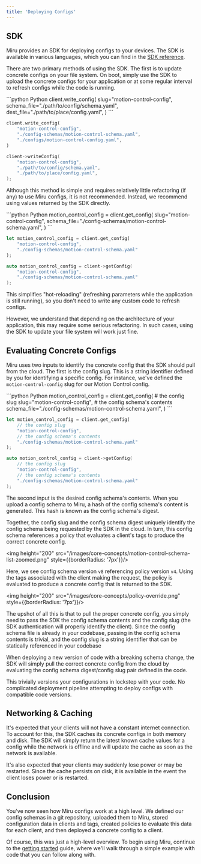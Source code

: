 ```yaml
---
title: 'Deploying Configs'
---
```


## SDK
Miru provides an SDK for deploying configs to your devices. The SDK is available in various languages, which you can find in the [SDK reference](/pages/sdk-reference).

There are two primary methods of using the SDK. The first is to update concrete configs on your file system. On boot, simply use the SDK to upload the concrete configs for your application or at some regular interval to refresh configs while the code is running.

<CodeGroup>
```python Python
client.write_config(
    slug="motion-control-config",
    schema_file="./path/to/config/schema.yaml",
    dest_file="./path/to/place/config.yaml",
)
```

```rust Rust
client.write_config(
    "motion-control-config",
    "./config-schemas/motion-control-schema.yaml",
    "./configs/motion-control-config.yaml",
)
```

```cpp C++
client->writeConfig(
    "motion-control-config",
    "./path/to/config/schema.yaml",
    "./path/to/place/config.yaml",
);
```
</CodeGroup>

Although this method is simple and requires relatively little refactoring (if any) to use Miru configs, it is not recommended. Instead, we recommend using values returned by the SDK directly.

<CodeGroup>
```python Python
motion_control_config = client.get_config(
    slug="motion-control-config",
    schema_file="./config-schemas/motion-control-schema.yaml",
)
```

```rust Rust
let motion_control_config = client.get_config(
    "motion-control-config",
    "./config-schemas/motion-control-schema.yaml"
);
```

```cpp C++
auto motion_control_config = client->getConfig(
    "motion-control-config",
    "./config-schemas/motion-control-schema.yaml"
);
```
</CodeGroup>

This simplifies "hot-reloading" (refreshing parameters while the application is still running), so you don't need to write any custom code to refresh configs.

However, we understand that depending on the architecture of your application, this may require some serious refactoring. In such cases, using the SDK to update your file system will work just fine.

## Evaluating Concrete Configs
Miru uses two inputs to identify the concrete config that the SDK should pull from the cloud. The first is the config slug. This is a string identifier defined by you for identifying a specific config. For instance, we've defined the `motion-control-config` slug for our Motion Control config.

<CodeGroup>
```python Python
motion_control_config = client.get_config(
    # the config slug
    slug="motion-control-config",
    # the config schema's contents
    schema_file="./config-schemas/motion-control-schema.yaml",
)
```

```rust Rust
let motion_control_config = client.get_config(
    // the config slug
    "motion-control-config",
    // the config schema's contents
    "./config-schemas/motion-control-schema.yaml"
);
```

```cpp C++
auto motion_control_config = client->getConfig(
    // the config slug
    "motion-control-config",
    // the config schema's contents
    "./config-schemas/motion-control-schema.yaml"
);
```
</CodeGroup>

The second input is the desired config schema's contents. When you upload a config schema to Miru, a hash of the config schema's content is generated. This hash is known as the config schema's digest. 

Together, the config slug and the config schema digest uniquely identify the config schema being requested by the SDK in the cloud. In turn, this config schema references a policy that evaluates a client's tags to produce the correct concrete config.

<img height="200" src="/images/core-concepts/motion-control-schema-list-zoomed.png" style={{borderRadius: '7px'}}/>

Here, we see config schema version `v8` referencing policy version `v4`. Using the tags associated with the client making the request, the policy is evaluated to produce a concrete config that is returned to the SDK.

<img height="200" src="/images/core-concepts/policy-override.png" style={{borderRadius: '7px'}}/>

The upshot of all this is that to pull the proper concrete config, you simply need to pass the SDK the config schema contents and the config slug (the SDK authentication will properly identify the client). Since the config schema file is already in your codebase, passing in the config schema contents is trivial, and the config slug is a string identifier that can be statically referenced in your codebase

When deploying a new version of code with a breaking schema change, the SDK will simply pull the correct concrete config from the cloud by evaluating the config schema digest/config slug pair defined in the code. 

This trivially versions your configurations in lockstep with your code. No complicated deployment pipeline attempting to deploy configs with compatible code versions.

## Networking & Caching 
It's expected that your clients will not have a constant internet connection. To account for this, the SDK caches its concrete configs in both memory and disk. The SDK will simply return the latest known cache values for a config while the network is offline and will update the cache as soon as the network is available.

It's also expected that your clients may suddenly lose power or may be restarted. Since the cache persists on disk, it is available in the event the client loses power or is restarted.

## Conclusion
You've now seen how Miru configs work at a high level. We defined our config schemas in a git repository, uploaded them to Miru, stored configuration data in clients and tags, created policies to evaluate this data for each client, and then deployed a concrete config to a client.

Of course, this was just a high-level overview. To begin using Miru, continue to the [getting started](/pages/getting-started) guide, where we'll walk through a simple example with code that you can follow along with.
